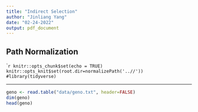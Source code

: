 ```yaml
---
title: "Indirect Selection"
author: "Jinliang Yang"
date: "02-24-2022"
output: pdf_document
---
```


## Path Normalization

````r
knitr::opts_chunk$set(echo = TRUE) 
knitr::opts_knit$set(root.dir=normalizePath('..//')) 
#library(tidyverse)
```

--------------------------------

```r
geno <- read.table("data/geno.txt", header=FALSE)
dim(geno)
head(geno)
```



